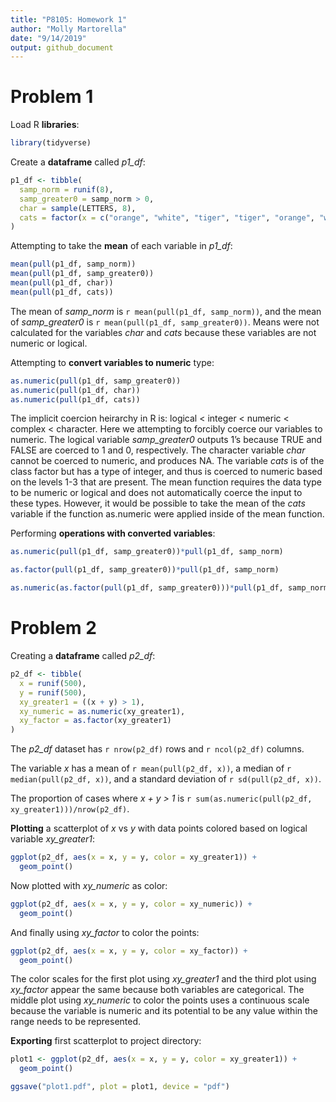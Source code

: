 ```yaml
---
title: "P8105: Homework 1"
author: "Molly Martorella"
date: "9/14/2019"
output: github_document
---
```


# Problem 1

Load R **libraries**:

```r

library(tidyverse)

```

Create a **dataframe** called _p1_df_:

```r

p1_df <- tibble(
  samp_norm = runif(8),
  samp_greater0 = samp_norm > 0,
  char = sample(LETTERS, 8),
  cats = factor(x = c("orange", "white", "tiger", "tiger", "orange", "white", "white", "tiger"))
)

```

Attempting to take the **mean** of each variable in _p1_df_:

```r

mean(pull(p1_df, samp_norm))
mean(pull(p1_df, samp_greater0))
mean(pull(p1_df, char))
mean(pull(p1_df, cats))

```

The mean of _samp_norm_ is `r mean(pull(p1_df, samp_norm))`, and the mean of _samp_greater0_ is `r mean(pull(p1_df, samp_greater0))`. Means were not calculated for the variables _char_ and _cats_ because these variables are not numeric or logical. 

Attempting to **convert variables to numeric** type:

```r
as.numeric(pull(p1_df, samp_greater0))
as.numeric(pull(p1_df, char))
as.numeric(pull(p1_df, cats))
```

The implicit coercion heirarchy in R is: logical < integer < numeric < complex < character. Here we attempting to forcibly coerce our variables to numeric. The logical variable _samp_greater0_ outputs 1's because TRUE and FALSE are coerced to 1 and 0, respectively. The character variable _char_ cannot be coerced to numeric, and produces NA. The variable _cats_ is of the class factor but has a type of integer, and thus is coerced to numeric based on the levels 1-3 that are present. The mean function requires the data type to be numeric or logical and does not automatically coerce the input to these types. However, it would be possible to take the mean of the _cats_ variable if the function as.numeric were applied inside of the mean function.

Performing **operations with converted variables**:

```r

as.numeric(pull(p1_df, samp_greater0))*pull(p1_df, samp_norm)

as.factor(pull(p1_df, samp_greater0))*pull(p1_df, samp_norm)

as.numeric(as.factor(pull(p1_df, samp_greater0)))*pull(p1_df, samp_norm)

```


# Problem 2

Creating a **dataframe** called _p2_df_:

```r

p2_df <- tibble(
  x = runif(500),
  y = runif(500),
  xy_greater1 = ((x + y) > 1),
  xy_numeric = as.numeric(xy_greater1),
  xy_factor = as.factor(xy_greater1)
)

```

The _p2_df_ dataset has `r nrow(p2_df)` rows and `r ncol(p2_df)` columns.

The variable _x_ has a mean of `r mean(pull(p2_df, x))`, a median of `r median(pull(p2_df, x))`, and a standard deviation of `r sd(pull(p2_df, x))`. 

The proportion of cases where _x + y > 1_ is `r sum(as.numeric(pull(p2_df, xy_greater1)))/nrow(p2_df)`.


**Plotting** a scatterplot of _x_ vs _y_ with data points colored based on logical variable _xy_greater1_:

```r

ggplot(p2_df, aes(x = x, y = y, color = xy_greater1)) +
  geom_point()

```

Now plotted with _xy_numeric_ as color:

```r

ggplot(p2_df, aes(x = x, y = y, color = xy_numeric)) +
  geom_point()

```

And finally using _xy_factor_ to color the points:

```r

ggplot(p2_df, aes(x = x, y = y, color = xy_factor)) +
  geom_point()

```

The color scales for the first plot using _xy_greater1_ and the third plot using _xy_factor_ appear the same because both variables are categorical. The middle plot using _xy_numeric_ to color the points uses a continuous scale because the variable is numeric and its potential to be any value within the range needs to be represented.

**Exporting** first scatterplot to project directory:

```r

plot1 <- ggplot(p2_df, aes(x = x, y = y, color = xy_greater1)) +
  geom_point()

ggsave("plot1.pdf", plot = plot1, device = "pdf")

```
